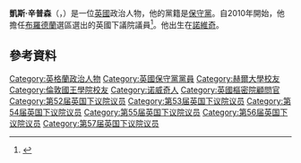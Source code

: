 {{noteTA
|1=zh-cn:基思·辛普森;zh-hant:凱斯·辛普森;
|2=zh-cn:基思;zh-hant:凱斯;
}}
{{Infobox officeholder
| honorific-prefix = [[The_Right_Honourable|The Right Honourable]]
| name = Keith Simpson
| honorific-suffix = {{Post-nominals|country=GBR|size=100%|MP}}
| image = Official portrait of Mr Keith Simpson crop 2.jpg
| office1 = [[英國下議院|英國下議院]]議員
| constituency1 = [[布羅德蘭_(英國國會選區)|布羅德蘭]]
| predecessor1 = 新選區
| successor1 = 
| term_start1 = 2010年5月6日
| term_end1 = 
| constituency2 = [[中諾福克_(英國國會選區)|中諾福克]]
| predecessor2 = [[Richard_Ryder,_Baron_Ryder_of_Wensum|Richard Ryder]]
| successor2 = [[喬治·弗里曼|喬治·弗里曼]]
| term_start2 = 1997年5月1日
| term_end2 = 2010年4月8日
| birth_date = {{Birth date and age|df=yes|1949|3|29}}
| birth_place = [[英格蘭|英格蘭]][[諾域治|諾域治]]
}}
'''凱斯·辛普森'''（{{lang-en|Keith Simpson}}，{{bd|1949年|3月29日}}）是一位[[英國|英國]]政治人物，他的黨籍是[[保守黨_(英國)|保守黨]]。自2010年開始，他擔任[[布羅德蘭_(英國國會選區)|布羅德蘭]]選區選出的英國下議院議員<ref>{{cite news|last=Beckford|first=Martin|title=MPs' expenses: Keith Simpson has spent £185 on lightbulbs since 2004|url=http://www.telegraph.co.uk/news/newstopics/mps-expenses/5364606/MPs-expenses-Keith-Simpson-has-spent-185-on-lightbulbs-since-2004.html|accessdate=31 October 2011|newspaper=The Telegraph|date=22 May 2009|archive-date=2016-06-10|archive-url=https://web.archive.org/web/20160610021730/http://www.telegraph.co.uk/news/newstopics/mps-expenses/5364606/MPs-expenses-Keith-Simpson-has-spent-185-on-lightbulbs-since-2004.html|dead-url=no}}</ref>。他出生在[[諾維奇|諾維奇]]。

==參考資料==
{{Reflist}}

{{DEFAULTSORT: Simpson, Keith}}
[[Category:英格蘭政治人物|Category:英格蘭政治人物]]
[[Category:英國保守黨黨員|Category:英國保守黨黨員]]
[[Category:赫爾大學校友|Category:赫爾大學校友]]
[[Category:倫敦國王學院校友|Category:倫敦國王學院校友]]
[[Category:诺威奇人|Category:诺威奇人]]
[[Category:英國樞密院顧問官|Category:英國樞密院顧問官]]
[[Category:第52届英国下议院议员|Category:第52届英国下议院议员]]
[[Category:第53届英国下议院议员|Category:第53届英国下议院议员]]
[[Category:第54届英国下议院议员|Category:第54届英国下议院议员]]
[[Category:第55届英国下议院议员|Category:第55届英国下议院议员]]
[[Category:第56届英国下议院议员|Category:第56届英国下议院议员]]
[[Category:第57届英国下议院议员|Category:第57届英国下议院议员]]